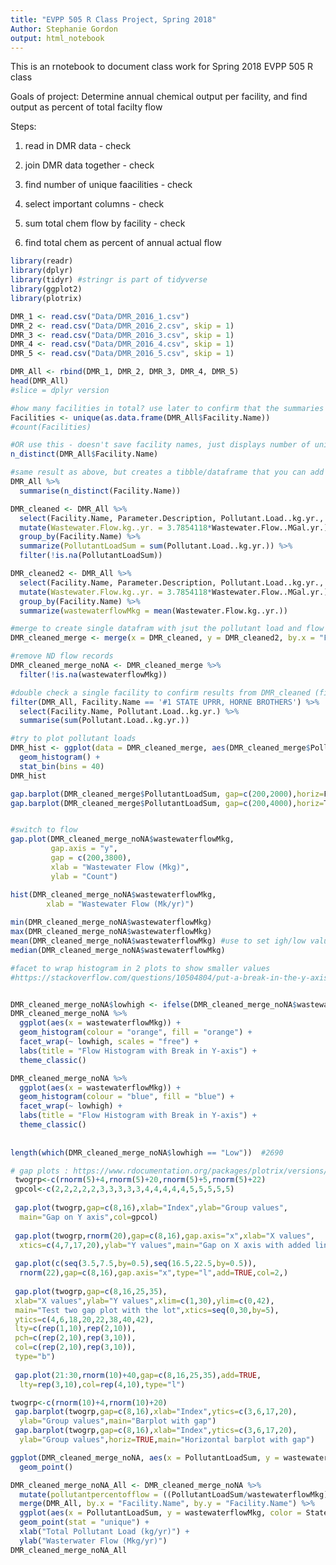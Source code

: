 ```yaml
---
title: "EVPP 505 R Class Project, Spring 2018"
Author: Stephanie Gordon 
output: html_notebook
---
```


This is an rnotebook to document class work for Spring 2018 EVPP 505 R class

Goals of project: Determine annual chemical output per facility, and find output as percent of total facilty flow

Steps: 

1. read in DMR data - check

2. join DMR data together - check

2. find number of unique faacilities - check

3. select important columns - check

4. sum total chem flow by facility - check 

5. find total chem as percent of annual actual flow 

```r
library(readr)
library(dplyr)
library(tidyr) #stringr is part of tidyverse
library(ggplot2)
library(plotrix)
```


```r
DMR_1 <- read.csv("Data/DMR_2016_1.csv")
DMR_2 <- read.csv("Data/DMR_2016_2.csv", skip = 1)
DMR_3 <- read.csv("Data/DMR_2016_3.csv", skip = 1)
DMR_4 <- read.csv("Data/DMR_2016_4.csv", skip = 1)
DMR_5 <- read.csv("Data/DMR_2016_5.csv", skip = 1)
```


```r
DMR_All <- rbind(DMR_1, DMR_2, DMR_3, DMR_4, DMR_5)
head(DMR_All)
#slice = dplyr version
```

```r
#how many facilities in total? use later to confirm that the summaries are for all facilities
Facilities <- unique(as.data.frame(DMR_All$Facility.Name))
#count(Facilities)

#OR use this - doesn't save facility names, just displays number of unique records in a selected column - just a vector of the answer
n_distinct(DMR_All$Facility.Name)

#same result as above, but creates a tibble/dataframe that you can add columns etc. on to 
DMR_All %>% 
  summarise(n_distinct(Facility.Name))

```

```r
DMR_cleaned <- DMR_All %>% 
  select(Facility.Name, Parameter.Description, Pollutant.Load..kg.yr., Max.Allowable.Load..kg.yr., Wastewater.Flow..MGal.yr.) %>%
  mutate(Wastewater.Flow.kg..yr. = 3.7854118*Wastewater.Flow..MGal.yr.) %>% #add column with annual flow in kg insteaed of gallons
  group_by(Facility.Name) %>% 
  summarize(PollutantLoadSum = sum(Pollutant.Load..kg.yr.)) %>% 
  filter(!is.na(PollutantLoadSum))

DMR_cleaned2 <- DMR_All %>% 
  select(Facility.Name, Parameter.Description, Pollutant.Load..kg.yr., Max.Allowable.Load..kg.yr., Wastewater.Flow..MGal.yr.) %>%
  mutate(Wastewater.Flow.kg..yr. = 3.7854118*Wastewater.Flow..MGal.yr.) %>% 
  group_by(Facility.Name) %>% 
  summarize(wastewaterflowMkg = mean(Wastewater.Flow.kg..yr.))

#merge to create single datafram with jsut the pollutant load and flow variables
DMR_cleaned_merge <- merge(x = DMR_cleaned, y = DMR_cleaned2, by.x = "Facility.Name", by.y = "Facility.Name", all.x = TRUE)

#remove ND flow records
DMR_cleaned_merge_noNA <- DMR_cleaned_merge %>%
  filter(!is.na(wastewaterflowMkg))

#double check a single facility to confirm results from DMR_cleaned (first part above)
filter(DMR_All, Facility.Name == '#1 STATE UPRR, HORNE BROTHERS') %>% 
  select(Facility.Name, Pollutant.Load..kg.yr.) %>% 
  summarise(sum(Pollutant.Load..kg.yr.))
```

```r
#try to plot pollutant loads
DMR_hist <- ggplot(data = DMR_cleaned_merge, aes(DMR_cleaned_merge$PollutantLoadSum)) +
  geom_histogram() +
  stat_bin(bins = 40) 
DMR_hist

gap.barplot(DMR_cleaned_merge$PollutantLoadSum, gap=c(200,2000),horiz=F)
gap.barplot(DMR_cleaned_merge$PollutantLoadSum, gap=c(200,4000),horiz=T)


#switch to flow
gap.plot(DMR_cleaned_merge_noNA$wastewaterflowMkg, 
         gap.axis = "y", 
         gap = c(200,3800),
         xlab = "Wastewater Flow (Mkg)",
         ylab = "Count")

hist(DMR_cleaned_merge_noNA$wastewaterflowMkg,
        xlab = "Wastewater Flow (Mk/yr)")
  
min(DMR_cleaned_merge_noNA$wastewaterflowMkg)
max(DMR_cleaned_merge_noNA$wastewaterflowMkg)
mean(DMR_cleaned_merge_noNA$wastewaterflowMkg) #use to set igh/low values for split histogram
median(DMR_cleaned_merge_noNA$wastewaterflowMkg)

#facet to wrap histogram in 2 plots to show smaller values
#https://stackoverflow.com/questions/10504804/put-a-break-in-the-y-axis-of-a-histogram?utm_medium=organic&utm_source=google_rich_qa&utm_campaign=google_rich_qa


DMR_cleaned_merge_noNA$lowhigh <- ifelse(DMR_cleaned_merge_noNA$wastewaterflowMkg >= 5457.211,  c("High"), c("Low")) 
DMR_cleaned_merge_noNA %>%
  ggplot(aes(x = wastewaterflowMkg)) + 
  geom_histogram(colour = "orange", fill = "orange") + 
  facet_wrap(~ lowhigh, scales = "free") +
  labs(title = "Flow Histogram with Break in Y-axis") +
  theme_classic()

DMR_cleaned_merge_noNA %>%
  ggplot(aes(x = wastewaterflowMkg)) + 
  geom_histogram(colour = "blue", fill = "blue") + 
  facet_wrap(~ lowhigh) +
  labs(title = "Flow Histogram with Break in Y-axis") +
  theme_classic()
 
 
length(which(DMR_cleaned_merge_noNA$lowhigh == "Low"))  #2690
```


```r
# gap plots : https://www.rdocumentation.org/packages/plotrix/versions/3.7/topics/gap.plot 
 twogrp<-c(rnorm(5)+4,rnorm(5)+20,rnorm(5)+5,rnorm(5)+22)
 gpcol<-c(2,2,2,2,2,3,3,3,3,3,4,4,4,4,4,5,5,5,5,5)
 
 gap.plot(twogrp,gap=c(8,16),xlab="Index",ylab="Group values",
  main="Gap on Y axis",col=gpcol)
 
 gap.plot(twogrp,rnorm(20),gap=c(8,16),gap.axis="x",xlab="X values",
  xtics=c(4,7,17,20),ylab="Y values",main="Gap on X axis with added lines")
 
 gap.plot(c(seq(3.5,7.5,by=0.5),seq(16.5,22.5,by=0.5)),
  rnorm(22),gap=c(8,16),gap.axis="x",type="l",add=TRUE,col=2,)
 
 gap.plot(twogrp,gap=c(8,16,25,35),
 xlab="X values",ylab="Y values",xlim=c(1,30),ylim=c(0,42),
 main="Test two gap plot with the lot",xtics=seq(0,30,by=5),
 ytics=c(4,6,18,20,22,38,40,42),
 lty=c(rep(1,10),rep(2,10)),
 pch=c(rep(2,10),rep(3,10)),
 col=c(rep(2,10),rep(3,10)),
 type="b")
 
 gap.plot(21:30,rnorm(10)+40,gap=c(8,16,25,35),add=TRUE,
  lty=rep(3,10),col=rep(4,10),type="l")
```

```r
twogrp<-c(rnorm(10)+4,rnorm(10)+20)
 gap.barplot(twogrp,gap=c(8,16),xlab="Index",ytics=c(3,6,17,20),
  ylab="Group values",main="Barplot with gap")
 gap.barplot(twogrp,gap=c(8,16),xlab="Index",ytics=c(3,6,17,20),
  ylab="Group values",horiz=TRUE,main="Horizontal barplot with gap")
```


```r
ggplot(DMR_cleaned_merge_noNA, aes(x = PollutantLoadSum, y = wastewaterflowMkg)) +
  geom_point()

DMR_cleaned_merge_noNA_All <- DMR_cleaned_merge_noNA %>%
  mutate(pollutantpercentofflow = ((PollutantLoadSum/wastewaterflowMkg)*100)) %>%
  merge(DMR_All, by.x = "Facility.Name", by.y = "Facility.Name") %>%
  ggplot(aes(x = PollutantLoadSum, y = wastewaterflowMkg, color = State)) +
  geom_point(stat = "unique") +
  xlab("Total Pollutant Load (kg/yr)") + 
  ylab("Wasterwater Flow (Mkg/yr)")
DMR_cleaned_merge_noNA_All
```




